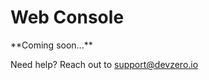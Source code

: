 # Web Console

<Hint style="info">
**Coming soon...**
</Hint>

Need help? Reach out to [support@devzero.io ](mailto:support@devzero.io)
